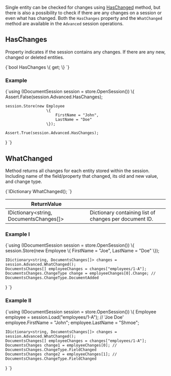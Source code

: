 
Single entity can be checked for changes using [HasChanged](../../../client-api/session/how-to/check-if-entity-has-changed.mdx) method, but there is also a possibility to check if there are any changes on a session or even what has changed. Both the `HasChanges` property and the `WhatChanged` method are available in the `Advanced` session operations.

## HasChanges

Property indicates if the session contains any changes. If there are any new, changed or deleted entities.

<TabItem value="what_changed_1" label="what_changed_1">
<CodeBlock language="csharp">
{`bool HasChanges \{ get; \}
`}
</CodeBlock>
</TabItem>

### Example

<TabItem value="what_changed_2" label="what_changed_2">
<CodeBlock language="csharp">
{`using (IDocumentSession session = store.OpenSession())
\{
	Assert.False(session.Advanced.HasChanges);

	session.Store(new Employee
					  \{
						  FirstName = "John",
						  LastName = "Doe"
					  \});

	Assert.True(session.Advanced.HasChanges);
\}
`}
</CodeBlock>
</TabItem>



## WhatChanged

Method returns all changes for each entity stored within the session. Including name of the field/property that changed, its old and new value, and change type. 

<TabItem value="what_changed_3" label="what_changed_3">
<CodeBlock language="csharp">
{`IDictionary<string, DocumentsChanges[]> WhatChanged();
`}
</CodeBlock>
</TabItem>

| ReturnValue | |
| ------------- | ----- |
| IDictionary&lt;string, DocumentsChanges[]&gt; | Dictionary containing list of changes per document ID. |

### Example I

<TabItem value="what_changed_4" label="what_changed_4">
<CodeBlock language="csharp">
{`using (IDocumentSession session = store.OpenSession())
\{
	session.Store(new Employee
	\{
		FirstName = "Joe",
		LastName = "Doe"
	\});

	IDictionary<string, DocumentsChanges[]> changes = session.Advanced.WhatChanged();
	DocumentsChanges[] employeeChanges = changes["employees/1-A"];
	DocumentsChanges.ChangeType change = employeeChanges[0].Change; // DocumentsChanges.ChangeType.DocumentAdded
\}
`}
</CodeBlock>
</TabItem>

### Example II

<TabItem value="what_changed_5" label="what_changed_5">
<CodeBlock language="csharp">
{`using (IDocumentSession session = store.OpenSession())
\{
	Employee employee = session.Load<Employee>("employees/1-A"); // 'Joe Doe'
	employee.FirstName = "John";
	employee.LastName = "Shmoe";

	IDictionary<string, DocumentsChanges[]> changes = session.Advanced.WhatChanged();
	DocumentsChanges[] employeeChanges = changes["employees/1-A"];
	DocumentsChanges change1 = employeeChanges[0]; // DocumentsChanges.ChangeType.FieldChanged
	DocumentsChanges change2 = employeeChanges[1]; // DocumentsChanges.ChangeType.FieldChanged
\}
`}
</CodeBlock>
</TabItem>





